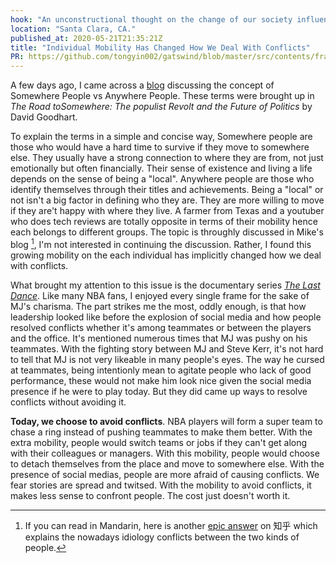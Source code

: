 ```yaml
---
hook: "An unconstructional thought on the change of our society influenced by individual mobility."
location: "Santa Clara, CA."
published_at: 2020-05-21T21:35:21Z
title: "Individual Mobility Has Changed How We Deal With Conflicts"
PR: https://github.com/tongyin002/gatswind/blob/master/src/contents/fragments/transition-by-mobility.mdx
---
```


A few days ago, I came across a [blog](https://mikefrost.net/people-somewhere-vs-people-anywhere/)
discussing the concept of Somewhere People vs Anywhere People. These terms were brought up in
_The Road toSomewhere: The populist Revolt and the Future of Politics_ by David Goodhart.

To explain the terms in a simple and concise way, Somewhere people are those who would have a hard time to
survive if they move to somewhere else. They usually have a strong connection to where they are from, not
just emotionally but often financially. Their sense of existence and living a life depends on the sense of
being a "local". Anywhere people are those who identify themselves through their titles and achievements.
Being a "local" or not isn't a big factor in defining who they are. They are more willing to move if they are't happy
with where they live. A farmer from Texas and a youtuber who does tech reviews are totally opposite in terms
of their mobility hence each belongs to different groups. The topic is throughly discussed in Mike's blog [^1],
I'm not interested in continuing the discussion. Rather, I found this growing mobility on the each individual has
implicitly changed how we deal with conflicts.

What brought my attention to this issue is the documentary series [_The Last Dance_](<https://en.wikipedia.org/wiki/The_Last_Dance_(TV_series)>).
Like many NBA fans, I enjoyed every single frame for the sake of MJ's charisma. The part strikes me the most, oddly enough,
is that how leadership looked like before the explosion of social media and how people resolved conflicts whether
it's among teammates or between the players and the office. It's mentioned numerous times that MJ was pushy on
his teammates. With the fighting story between MJ and Steve Kerr, it's not hard to tell that MJ is not very likeable in
many people's eyes. The way he cursed at teammates, being intentionly mean to agitate people who lack of good performance,
these would not make him look nice given the social media presence if he were to play today. But they did came up
ways to resolve conflicts without avoiding it.

**Today, we choose to avoid conflicts**. NBA players will form a super team to chase a ring instead of
pushing teammates to make them better. With the extra mobility, people would switch teams or jobs if they
can't get along with their colleagues or managers. With this mobility, people would choose to detach themselves
from the place and move to somewhere else. With the presence of social medias, people are more afraid of causing
conflicts. We fear stories are spread and twitsed. With the mobility to avoid conflicts, it makes less sense to
confront people. The cost just doesn't worth it.

[^1]: If you can read in Mandarin, here is another [epic answer](https://zhuanlan.zhihu.com/p/138107598) on 知乎 which explains the nowadays idiology conflicts between the two kinds of people.
